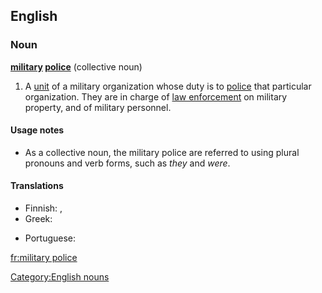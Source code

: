 ==English==
{{wikipedia}}

===Noun===
'''[[military]] [[police]]''' {{singularonly}} (collective noun)

# A [[unit]] of a military organization whose duty is to [[police#Verb|police]] that particular organization. They are in charge of [[law enforcement]] on military property, and of military personnel.

====Usage notes====
* As a collective noun, the military police are referred to using plural pronouns and verb forms, such as ''they'' and ''were''.

====Translations====
{{trans-top|A unit of a military organization whose duty is to police that particular organization}}
* Finnish: {{t-|fi|sotilaspoliisi}}, {{t-|fi|sotapoliisi}}
* Greek: {{t+|el|στρατονομία|sc=Grek}}
{{trans-mid}}
* Portuguese: {{t|pt|polícia militar|f}}
{{trans-bottom}}

[[Category:English nouns]]

[[fr:military police]]